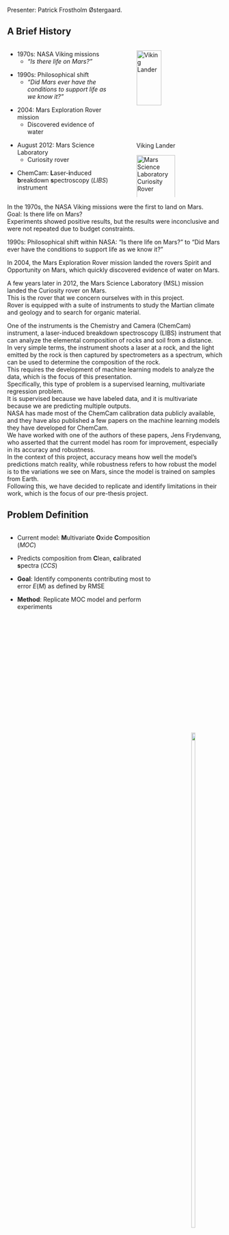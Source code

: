 Presenter: Patrick Frostholm Østergaard.


## A Brief History {.smaller}

::::: {.columns}

:::: {.column width="50%"}

- 1970s: NASA Viking missions
	- *"Is there life on Mars?"*

::: {.fragment .fade-up fragment-index=2}
- 1990s: Philosophical shift
	- *"Did Mars ever have the conditions to support life as we know it?"*
:::

::: {.fragment .fade-up fragment-index=3}
- 2004: Mars Exploration Rover mission
	- Discovered evidence of water
:::

::: {.fragment .fade-up fragment-index=4}
- August 2012: Mars Science Laboratory
	- Curiosity rover
:::

::: {.fragment .fade-up fragment-index=5}
- ChemCam: **L**aser-**i**nduced **b**reakdown **s**pectroscopy (*LIBS*) instrument
:::

::::

:::: {.column width="50%"}

![Viking Lander](static/introduction/viking-lander.jpg){width="60%" height="60%" .rounded-fig}

::: {.fragment .fade-up fragment-index=4}
![Mars Science Laboratory Curiosity Rover](static/introduction/msl.jpg){width="75%" height="75%" .rounded-fig}
:::

::::

:::::

::: {.notes}
In the 1970s, the NASA Viking missions were the first to land on Mars.<br>
Goal: Is there life on Mars?<br>
Experiments showed positive results, but the results were inconclusive and were not repeated due to budget constraints.

1990s: Philosophical shift within NASA: "Is there life on Mars?" to "Did Mars ever have the conditions to support life as we know it?"

In 2004, the Mars Exploration Rover mission landed the rovers Spirit and Opportunity on Mars, which quickly discovered evidence of water on Mars.

A few years later in 2012, the Mars Science Laboratory (MSL) mission landed the Curiosity rover on Mars.<br>
This is the rover that we concern ourselves with in this project.<br>
Rover is equipped with a suite of instruments to study the Martian climate and geology and to search for organic material.

One of the instruments is the Chemistry and Camera (ChemCam) instrument, a laser-induced breakdown spectroscopy (LIBS) instrument that can analyze the elemental composition of rocks and soil from a distance.<br>
In very simple terms, the instrument shoots a laser at a rock, and the light emitted by the rock is then captured by spectrometers as a spectrum, which can be used to determine the composition of the rock.<br>
This requires the development of machine learning models to analyze the data, which is the focus of this presentation.<br>
Specifically, this type of problem is a supervised learning, multivariate regression problem.<br>
It is supervised because we have labeled data, and it is multivariate because we are predicting multiple outputs.<br>
NASA has made most of the ChemCam calibration data publicly available, and they have also published a few papers on the machine learning models they have developed for ChemCam.<br>
We have worked with one of the authors of these papers, Jens Frydenvang, who asserted that the current model has room for improvement, especially in its accuracy and robustness.<br>
In the context of this project, accuracy means how well the model's predictions match reality, while robustness refers to how robust the model is to the variations we see on Mars, since the model is trained on samples from Earth.<br>
Following this, we have decided to replicate and identify limitations in their work, which is the focus of our pre-thesis project.
:::


## Problem Definition {.smaller}

::::: {.columns style='display: flex !important; height: 70%;'}

::: {.column width="50%"}

- Current model: **M**ultivariate **O**xide **C**omposition (*MOC*)

::: {.fragment .fade-up}
- Predicts composition from **C**lean, **c**alibrated **s**pectra (*CCS*)
:::

::: {.fragment .fade-up}
- **Goal**: Identify components contributing most to error $E(M)$ as defined by RMSE
:::

::: {.fragment .fade-up}
- **Method**: Replicate MOC model and perform experiments
:::

:::

::: {.column width="50%" style='display: flex; justify-content: center; align-items: center;'}
![](static/introduction/pipeline.png){width="65%" height="65%"}
:::

::::

::: {.fragment .fade-up}
::: {style="border: 2px solid black; padding: 0px 15px;"}
**Problem**: Given a series of experiments and the resulting models, identify the components that contribute the most to the overall error $E(M)$.
:::
:::

::: {.notes}
The model currently used by the ChemCam team is the Multivariate Oxide Composition (MOC) model, illustrated in the figure on the right.

The MOC model is trained on a calibration dataset of clean, calibrated spectra (CCS), which I will give an overview of in a moment.<br>
When a new spectrum is collected on Mars, it is first preprocessed into the CCS format and then fed into the MOC model to predict the composition of the sample.<br>
Christian will elaborate on how exactly the MOC model works later in the presentation.

Our goal was to replicate the MOC model and perform experiments to identify the components that contribute the most to the overall error $E(M)$ (accuracy), as defined by the root mean squared error (RMSE).

We do this through a series of experiments, which Ivik will explain in more detail later in the presentation.

By doing this, we hope to gain a better understanding of the MOC model and to identify areas where it can be improved.<br>
Later on in the presentation, we will present our findings and talk about our plans for the thesis project next semester.
:::


## Related Work {.smaller}
:::: {.fragment .fade-up}
- **@takahashi_quantitative_2017**: ANNs for LIBS data non-linearities.
:::

::: {.fragment .fade-up}
- **@lepore_quantitative_2022**: Full spectrum instead of sub-models often reduces RMSEP, enhancing geochemical accuracy.
:::

::: {.fragment .fade-up}
- **@bai_application_2023**: Elastic net regression for Mars LIBS data and Norm 3 optimal normalization technique.
:::

::: {.fragment .fade-up}
- **@dyar_effect_2021**: Larger LIBS training sets improve geochemical quantification accuracy.
:::

::: {.fragment .fade-up}
- **@castorena_deep_2021**: Developed a real-time, efficient deep spectral CNN for LIBS.
:::

::: {.fragment .fade-up}
- **@chen_xgboost_2016** presented XGBoost, a gradient boosting system.
- **@andersonPostlandingMajorElement2022** found GBR performed well for SuperCam calibration data.
:::

::: {.notes}
I will briefly summarize the key aspects of our related work section from our report.

First, @takahashi_quantitative_2017 applied artificial neural networks (ANNs) to LIBS data and found that ANNs showed potential since they are able to learn the non-linear relationship between the LIBS spectra and the composition of the sample.<br>
This has inspired one of our experiments, as we compared the performance the MOC model with an ANN model.

@lepore_quantitative_2022 examined how dividing LIBS spectra into sub-models impacts the prediction of major element compositions.<br>
Their findings suggest that using the entire spectrum instead of sub-models often reduces the error and enhances geochemical accuracy.<br>
This is interesting considering that sub-models were introduced to the MOC model to improve its performance, which contradicts the findings of this paper.

@bai_application_2023 explored elastic net regression for Mars LIBS data and found it quite efficient, however perhaps more interestingly, they found that the Norm 3 normalization technique was the optimal normalization technique for their context.<br>
This is one of the two normalization techniques used to preprocess the CCS data, and this find is something we considered when performing our experiments.

@dyar_effect_2021 found that accuracy in geochemical quantification with LIBS improves as the training set size increases.<br>
This is expected and tells us that we should aim to use as much data as possible when training our models.

@castorena_deep_2021 developed a real-time, efficient deep spectral CNN for LIBS.<br>
While we did not have time to experiment with CNNs this semester, this is something we might consider in the future.

Finally, @chen_xgboost_2016 presented XGBoost, which is a gradient boosting system that has become popular among data scientists for its performance in diverse machine learning applications.<br>
Interestingly, @andersonPostlandingMajorElement2022 found that Gradient Boosting Regression (GBR) performed well in predicting major oxides for SuperCam, which is ChemCam's successor.<br>
This is why we chose to include XGBoost in our experiments, as it is a popular and effective implementation of GBR.
:::


## Calibration Data {.smaller}

::::: {.columns}

::: {.column width="50%"}

- 408 pressed powder samples
	- 5 locations per sample
	- 50 shots location

::: {.fragment .fade-up fragment-index=2}
- Grouped into folders:
	- Each folder corresponds to a sample
:::
::: {.fragment .fade-up fragment-index=3}
- Spectrum for cadillac
	- x-axis: wavelength
	- y-axis: intensity
	- Some regions masked
:::

:::

::: {.column width="50%"}

::: {.fragment .fade-up fragment-index=2}
![](static/introduction/folder-structure.png){width="35%" height="35%" fig-align="center"}
:::

::: {.fragment .fade-up fragment-index=3}
![](static/introduction/spectrum.png)
:::

:::

::::

::: {.notes}
Now we will take a closer look at data that we have worked with this semester.<br>
First, we have the calibration dataset, which consists of 408 pressed powder samples.<br>
Each sample was shot at 5 different locations, and 50 shots were taken at each location.

The data is grouped into folders where each folder corresponds to a sample.<br>
Each folder contains a .csv file for each location, and each .csv file contains the spectra for the 3 spectrometers.<br>
This is what we refer to as the CCS data.

An example of a spectrum is shown in the figure on the right.<br>
The x-axis represents the wavelength, and the y-axis represents the intensity of the light at each wavelength.<br>
As you can see, there are some regions of the spectrum that are masked out.<br>
This masking is part of the preprocessing of the CCS data, which is something we will talk more about later in the presentation.
:::


## Composition Data {.smaller}
- 8 major oxides: $\text{SiO}_2$, $\text{TiO}_2$, $\text{Al}_2\text{O}_3$, $\text{Fe}_2\text{O}_3$, $\text{MgO}$, $\text{CaO}$, $\text{Na}_2\text{O}$, $\text{K}_2\text{O}$

- For each sample, we know the composition weight percentage (wt. %)

::: {.fragment .fade-up}
- Composition data is used to train the MOC model
\

::: {style="font-size: 0.7em; padding-bottom: 20px;"}
| Target | Spectrum<br>Name | Sample<br>Name | SiO2 | TiO2 | Al2O3 | FeOT | MnO | MgO | CaO | Na2O | K2O | MOC total |
|--------|---------------|-------------|------|------|-------|------|-----|-----|-----|------|-----|-----------|
| AGV2   | AGV2          | AGV2        | 59.3 | 1.05 | 16.91 | 6.02 | 0.099 | 1.79 | 5.2 | 4.19 | 2.88 | 97.44 |
| BCR-2  | BCR2          | BCR2        | 54.1 | 2.26 | 13.5 | 12.42 | 0.2 | 3.59 | 7.12 | 3.16 | 1.79 | 98.14 |
| ...    | ...           | ...         | ...  | ...  | ...   | ...  | ... | ... | ... | ...  | ... | ...     |
| TB     | ---           | ---         | 60.23 | 0.93 | 20.64 | 11.6387 | 0.052 | 1.93 | 0.000031 | 1.32 | 3.87 | 100.610731 |
| TB2    | ---           | ---         | 60.4 | 0.93 | 20.5 | 11.6536 | 0.047 | 1.86 | 0.2 | 1.29 | 3.86 | 100.7406 |
:::
:::

::: {.fragment .fade-up}
- Uncertainties:
	- Presence of other elements
	- Measurement uncertainties
:::


::: {.notes}
Next, we have the composition data, which is our ground truth.<br>
It contains 8 major oxides: $\text{SiO}_2$, $\text{TiO}_2$, $\text{Al}_2\text{O}_3$, $\text{Fe}_2\text{O}_3$, $\text{MgO}$, $\text{CaO}$, $\text{Na}_2\text{O}$, and $\text{K}_2\text{O}$.<br>
For each sample in the calibration dataset, we know the composition weight percentage of each of these oxides.<br>
This data is used to train the MOC model.<br>

This table here shows an excerpt of the composition data for a few samples.<br>
You can see that we know the composition of each sample in terms of the weight percentage of each of the major oxides.<br>
The last column is the total weight percentage of the oxides, which should in theory sum to 100%.<br>
However, as you can see, the total percentages might not always add up to exactly 100%, occasionally even exceeding it.<br>
This discrepancy arises from two main factors.

Firstly, the samples often contain additional elements beyond the major oxides we focus on, which can result in a total below 100%.<br>
Secondly, the inherent uncertainties in experimental measurements can cause the sum to vary, causing the total to etiher fall below or exceed 100%.<br>
:::

## Correlations {.smaller}
![](static/introduction/oxide_corr.png){width="80%" height="80%" fig-align="center"}

- Pearson correlation coefficient

::: {.fragment .fade-up}
- Some strong correlations
	- For example $\text{SiO}_2$ and $\text{CaO}$
:::

::: {.notes}
This figure here shows the correlation between the different oxides as a heatmap.<br>
The correlation is calculated using the Pearson correlation coefficient, and you can see that there are some strong correlations between some of the oxides.<br>

For example, $\text{SiO}_2$ and $\text{CaO}$ are strongly negatively correlated, indicating that when the weight percentage of one of these oxides increases, the weight percentage of the other decreases.<br>
This is the data that we use to train our models, which Christian will talk about next.
:::
